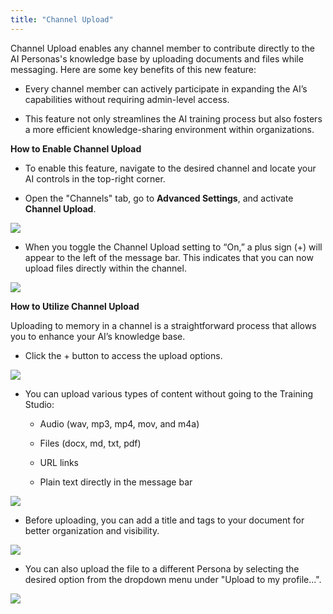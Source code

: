 ```yaml
---
title: "Channel Upload"
---
```


Channel Upload enables any channel member to contribute directly to the AI Personas's knowledge base by uploading documents and files while messaging. Here are some key benefits of this new feature:

* Every channel member can actively participate in expanding the AI’s capabilities without requiring admin-level access.

* This feature not only streamlines the AI training process but also fosters a more efficient knowledge-sharing environment within organizations.

**How to Enable Channel Upload**

* To enable this feature, navigate to the desired channel and locate your AI controls in the top-right corner.

* Open the "Channels" tab, go to **Advanced Settings**, and activate **Channel Upload**.

![](/Group18\(1\).png)

* When you toggle the Channel Upload setting to “On,” a plus sign (+) will appear to the left of the message bar. This indicates that you can now upload files directly within the channel.

![](/Group15\(1\).png)

**How to Utilize Channel Upload**

Uploading to memory in a channel is a straightforward process that allows you to enhance your AI’s knowledge base.&#x20;

* Click the + button to access the upload options.

![](/Group17\(1\).png)

* You can upload various types of content without going to the Training Studio:

  * Audio (wav, mp3, mp4, mov, and m4a)

  * Files (docx, md, txt, pdf)

  * URL links

  * Plain text directly in the message bar

![](/Group16.png)

* Before uploading, you can add a title and tags to your document for better organization and visibility.

![](/Group19\(1\).png)

* You can also upload the file to a different Persona by selecting the desired option from the dropdown menu under "Upload to my profile...".

![](/Group20\(1\).png)
